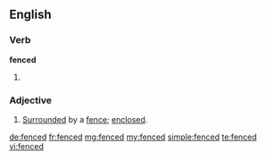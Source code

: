 ==English==

===Verb===
'''fenced'''
# {{past participle of|fence}}

===Adjective===
{{en-adj}}
# [[surrounded|Surrounded]] by a [[fence]]; [[enclosed]].

[[de:fenced]]
[[fr:fenced]]
[[mg:fenced]]
[[my:fenced]]
[[simple:fenced]]
[[te:fenced]]
[[vi:fenced]]